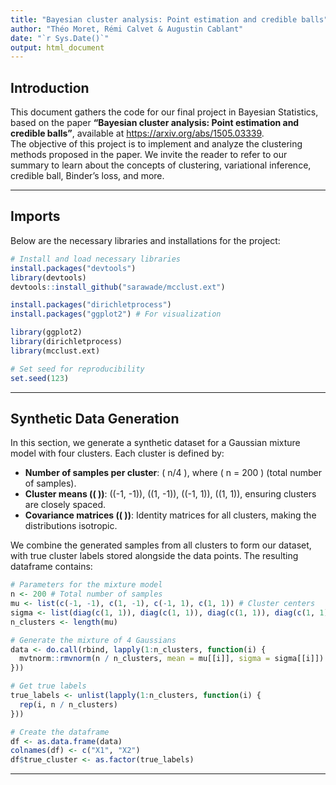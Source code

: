 ```yaml
---
title: "Bayesian cluster analysis: Point estimation and credible balls"
author: "Théo Moret, Rémi Calvet & Augustin Cablant"
date: "`r Sys.Date()`"
output: html_document
---
```


## Introduction

This document gathers the code for our final project in Bayesian Statistics, based on the paper **"Bayesian cluster analysis: Point estimation and credible balls"**, available at [https://arxiv.org/abs/1505.03339](https://arxiv.org/abs/1505.03339).  
The objective of this project is to implement and analyze the clustering methods proposed in the paper.
We invite the reader to refer to our summary to learn about the concepts of clustering, variational inference, credible ball, Binder's loss, and more.

---

## Imports

Below are the necessary libraries and installations for the project:

```r
# Install and load necessary libraries
install.packages("devtools")
library(devtools)
devtools::install_github("sarawade/mcclust.ext")

install.packages("dirichletprocess")
install.packages("ggplot2") # For visualization

library(ggplot2)
library(dirichletprocess)
library(mcclust.ext)

# Set seed for reproducibility
set.seed(123)
```
---

## Synthetic Data Generation

In this section, we generate a synthetic dataset for a Gaussian mixture model with four clusters. Each cluster is defined by:

- **Number of samples per cluster**: \( n/4 \), where \( n = 200 \) (total number of samples).
- **Cluster means (\( \mu \))**: \((-1, -1)\), \((1, -1)\), \((-1, 1)\), \((1, 1)\), ensuring clusters are closely spaced.
- **Covariance matrices (\( \Sigma \))**: Identity matrices for all clusters, making the distributions isotropic.

We combine the generated samples from all clusters to form our dataset, with true cluster labels stored alongside the data points. The resulting dataframe contains:

```r
# Parameters for the mixture model
n <- 200 # Total number of samples
mu <- list(c(-1, -1), c(1, -1), c(-1, 1), c(1, 1)) # Cluster centers
sigma <- list(diag(c(1, 1)), diag(c(1, 1)), diag(c(1, 1)), diag(c(1, 1))) # Covariance matrices
n_clusters <- length(mu)

# Generate the mixture of 4 Gaussians
data <- do.call(rbind, lapply(1:n_clusters, function(i) {
  mvtnorm::rmvnorm(n / n_clusters, mean = mu[[i]], sigma = sigma[[i]])
}))

# Get true labels
true_labels <- unlist(lapply(1:n_clusters, function(i) {
  rep(i, n / n_clusters)
}))

# Create the dataframe
df <- as.data.frame(data)
colnames(df) <- c("X1", "X2")
df$true_cluster <- as.factor(true_labels)
```
---